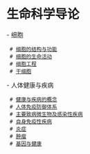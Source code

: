 = 生命科学导论 =
- 细胞
  # [[细胞的结构与功能]]
  # [[细胞的生命活动]]
  # [[细胞工程]]
  # [[干细胞]]
- 人体健康与疾病
  # [[健康与疾病的概念]]
  # [[人体免疫防御体系]]
  # [[主要致病微生物及感染性疾病]]
  # [[自身免疫性疾病]]
  # [[炎症]]
  # [[肿瘤]]
  # [[基因与健康]]
